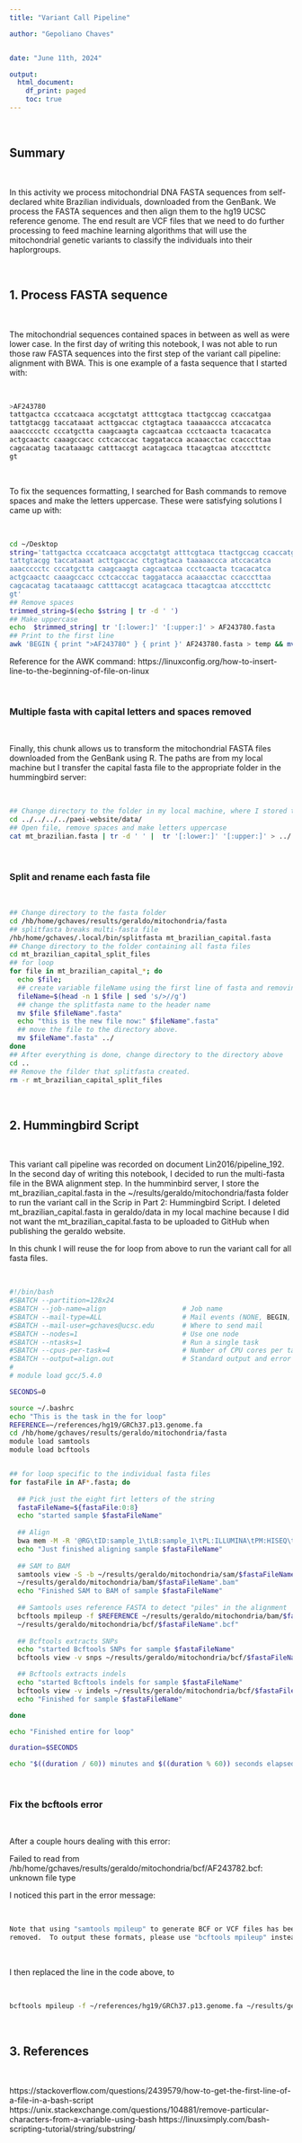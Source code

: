 ```yaml
---
title: "Variant Call Pipeline"

author: "Gepoliano Chaves"


date: "June 11th, 2024"

output:
  html_document:
    df_print: paged
    toc: true
---
```


\

## Summary

\

In this activity we process mitochondrial DNA FASTA sequences from self-declared white Brazilian individuals, downloaded from the GenBank. We process the FASTA sequences and then align them to the hg19 UCSC reference genome. The end result are VCF files that we need to do further processing to feed machine learning algorithms that will use the mitochondrial genetic variants to classify the individuals into their haplorgroups.

\

## 1. Process FASTA sequence

\

The mitochondrial sequences contained spaces in between as well as were lower case. In the first day of writing this notebook, I was not able to run those raw FASTA sequences into the first step of the variant call pipeline: alignment with BWA. This is one example of a fasta sequence that I started with:

\

```bash
>AF243780
tattgactca cccatcaaca accgctatgt atttcgtaca ttactgccag ccaccatgaa
tattgtacgg taccataaat acttgaccac ctgtagtaca taaaaaccca atccacatca
aaaccccctc cccatgctta caagcaagta cagcaatcaa ccctcaacta tcacacatca
actgcaactc caaagccacc cctcacccac taggatacca acaaacctac ccacccttaa
cagcacatag tacataaagc catttaccgt acatagcaca ttacagtcaa atcccttctc
gt
```

\

To fix the sequences formatting, I searched for Bash commands to remove spaces and make the letters uppercase. These were satisfying solutions I came up with:

\

```bash
cd ~/Desktop
string='tattgactca cccatcaaca accgctatgt atttcgtaca ttactgccag ccaccatgaa
tattgtacgg taccataaat acttgaccac ctgtagtaca taaaaaccca atccacatca
aaaccccctc cccatgctta caagcaagta cagcaatcaa ccctcaacta tcacacatca
actgcaactc caaagccacc cctcacccac taggatacca acaaacctac ccacccttaa
cagcacatag tacataaagc catttaccgt acatagcaca ttacagtcaa atcccttctc
gt'
## Remove spaces
trimmed_string=$(echo $string | tr -d ' ')
## Make uppercase
echo  $trimmed_string| tr '[:lower:]' '[:upper:]' > AF243780.fasta
## Print to the first line
awk 'BEGIN { print ">AF243780" } { print }' AF243780.fasta > temp && mv temp AF243780.fasta
```

Reference for the AWK command:
https://linuxconfig.org/how-to-insert-line-to-the-beginning-of-file-on-linux

\

### Multiple fasta with capital letters and spaces removed

\

Finally, this chunk allows us to transform the mitochondrial FASTA files downloaded from the GenBank using R. The paths are from my local machine but I transfer the capital fasta file to the appropriate folder in the hummingbird server:

\

```bash
## Change directory to the folder in my local machine, where I stored the GenBank mitochondrial sequences.
cd ../../../../paei-website/data/
## Open file, remove spaces and make letters uppercase
cat mt_brazilian.fasta | tr -d ' ' |  tr '[:lower:]' '[:upper:]' > ../../ReComBio/ReComBio\ Scientific/geraldo/data/mt_brazilian_capital.fasta
```

\

### Split and rename each fasta file

\

```bash
## Change directory to the fasta folder
cd /hb/home/gchaves/results/geraldo/mitochondria/fasta
## splitfasta breaks multi-fasta file
/hb/home/gchaves/.local/bin/splitfasta mt_brazilian_capital.fasta 
## Change directory to the folder containing all fasta files
cd mt_brazilian_capital_split_files
## for loop
for file in mt_brazilian_capital_*; do 
  echo $file; 
  ## create variable fileName using the first line of fasta and removing the '>'
  fileName=$(head -n 1 $file | sed 's/>//g')
  ## change the splitfasta name to the header name
  mv $file $fileName".fasta"
  echo "this is the new file now:" $fileName".fasta"
  ## move the file to the directory above.
  mv $fileName".fasta" ../
done
## After everything is done, change directory to the directory above
cd ..
## Remove the filder that splitfasta created.
rm -r mt_brazilian_capital_split_files
```

\

## 2. Hummingbird Script

\

This variant call pipeline was recorded on document Lin2016/pipeline_192. In the second day of writing this notebook, I decided to run the multi-fasta file in the BWA alignment step. In the humminbird server, I store the mt_brazilian_capital.fasta in the ~/results/geraldo/mitochondria/fasta folder to run the variant call in the Scrip in Part 2: Hummingbird Script. I deleted mt_brazilian_capital.fasta in geraldo/data in my local machine because I did not want the mt_brazilian_capital.fasta to be uploaded to GitHub when publishing the geraldo website.

In this chunk I will reuse the for loop from above to run the variant call for all fasta files.

\

```bash
#!/bin/bash
#SBATCH --partition=128x24
#SBATCH --job-name=align                   # Job name
#SBATCH --mail-type=ALL                    # Mail events (NONE, BEGIN, END, FAIL, ALL)
#SBATCH --mail-user=gchaves@ucsc.edu       # Where to send mail	
#SBATCH --nodes=1                          # Use one node
#SBATCH --ntasks=1                         # Run a single task	
#SBATCH --cpus-per-task=4                  # Number of CPU cores per task
#SBATCH --output=align.out                 # Standard output and error log
# 
# module load gcc/5.4.0

SECONDS=0

source ~/.bashrc
echo "This is the task in the for loop"
REFERENCE=~/references/hg19/GRCh37.p13.genome.fa
cd /hb/home/gchaves/results/geraldo/mitochondria/fasta
module load samtools
module load bcftools


## for loop specific to the individual fasta files
for fastaFile in AF*.fasta; do
  
  ## Pick just the eight firt letters of the string
  fastaFileName=${fastaFile:0:8}
  echo "started sample $fastaFileName"
  
  ## Align
  bwa mem -M -R '@RG\tID:sample_1\tLB:sample_1\tPL:ILLUMINA\tPM:HISEQ\tSM:sample_1' $REFERENCE $fastaFile > ~/results/geraldo/mitochondria/sam/$fastaFileName".sam"
  echo "Just finished aligning sample $fastaFileName"
  
  ## SAM to BAM
  samtools view -S -b ~/results/geraldo/mitochondria/sam/$fastaFileName".sam" > \
  ~/results/geraldo/mitochondria/bam/$fastaFileName".bam"
  echo "Finished SAM to BAM of sample $fastaFileName"
  
  ## Samtools uses reference FASTA to detect "piles" in the alignment
  bcftools mpileup -f $REFERENCE ~/results/geraldo/mitochondria/bam/$fastaFileName".bam" > \
  ~/results/geraldo/mitochondria/bcf/$fastaFileName".bcf"
  
  ## Bcftools extracts SNPs
  echo "started Bcftools SNPs for sample $fastaFileName"
  bcftools view -v snps ~/results/geraldo/mitochondria/bcf/$fastaFileName".bcf" > ~/results/geraldo/mitochondria/snps_vcf/$fastaFileName"_snps.vcf"

  ## Bcftools extracts indels
  echo "started Bcftools indels for sample $fastaFileName"
  bcftools view -v indels ~/results/geraldo/mitochondria/bcf/$fastaFileName".bcf" > ~/results/geraldo/mitochondria/indels_vcf/$fastaFileName"_indels.vcf"
  echo "Finished for sample $fastaFileName"

done

echo "Finished entire for loop"

duration=$SECONDS

echo "$((duration / 60)) minutes and $((duration % 60)) seconds elapsed."
```

\

### Fix the bcftools error 

\

After a couple hours dealing with this error:

Failed to read from /hb/home/gchaves/results/geraldo/mitochondria/bcf/AF243782.bcf: unknown file type

I noticed this part in the error message:

\

```bash
Note that using "samtools mpileup" to generate BCF or VCF files has been
removed.  To output these formats, please use "bcftools mpileup" instead.
```

\

I then replaced the line in the code above, to 

\

```bash
bcftools mpileup -f ~/references/hg19/GRCh37.p13.genome.fa ~/results/geraldo/mitochondria/bam/AF243780.bam  >   ~/results/geraldo/mitochondria/bcf/AF243780.bcf
```

\

## 3. References

\

https://stackoverflow.com/questions/2439579/how-to-get-the-first-line-of-a-file-in-a-bash-script
https://unix.stackexchange.com/questions/104881/remove-particular-characters-from-a-variable-using-bash
https://linuxsimply.com/bash-scripting-tutorial/string/substring/